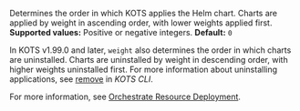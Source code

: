 Determines the order in which KOTS applies the Helm chart. Charts are applied by weight in ascending order, with lower weights applied first. **Supported values:** Positive or negative integers. **Default:** `0`

In KOTS v1.99.0 and later, `weight` also determines the order in which charts are uninstalled. Charts are uninstalled by weight in descending order, with higher weights uninstalled first. For more information about uninstalling applications, see [remove](kots-cli-remove) in _KOTS CLI_.

For more information, see [Orchestrate Resource Deployment](/vendor/orchestrating-resource-deployment).